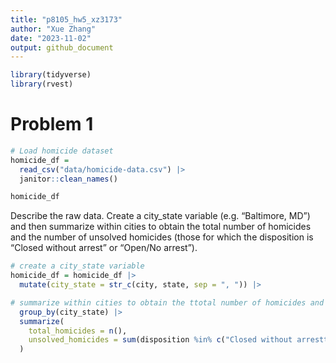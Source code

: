 ```yaml
---
title: "p8105_hw5_xz3173"
author: "Xue Zhang"
date: "2023-11-02"
output: github_document
---
```


```r
library(tidyverse)
library(rvest)
```

# Problem 1

```r
# Load homicide dataset
homicide_df = 
  read_csv("data/homicide-data.csv") |>
  janitor::clean_names()

homicide_df
```

Describe the raw data. Create a city_state variable (e.g. “Baltimore, MD”) and then summarize within cities to obtain the total number of homicides and the number of unsolved homicides (those for which the disposition is “Closed without arrest” or “Open/No arrest”).

```r
# create a city_state variable
homicide_df = homicide_df |>
  mutate(city_state = str_c(city, state, sep = ", ")) |>

# summarize within cities to obtain the ttotal number of homicides and the number of unsolved homicides
  group_by(city_state) |>
  summarize(
    total_homicides = n(),
    unsolved_homicides = sum(disposition %in% c("Closed without arrestt", "Open/No arrest"))
  )
```
